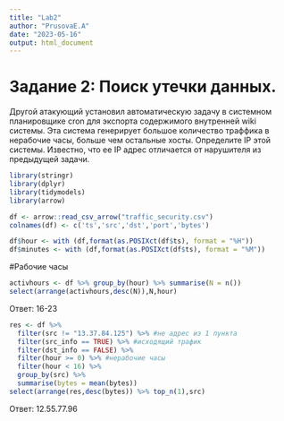 ```yaml
---
title: "Lab2"
author: "PrusovaE.A"
date: "2023-05-16"
output: html_document
---
```


# Задание 2: Поиск утечки данных.
Другой атакующий установил автоматическую задачу в системном планировщике cron для экспорта содержимого внутренней wiki системы. Эта система генерирует большое количество траффика в нерабочие часы, больше чем остальные хосты. Определите IP этой системы. Известно, что ее IP адрес отличается от нарушителя из предыдущей задачи.

```r
library(stringr)
library(dplyr)
library(tidymodels)
library(arrow)
```

```r
df <- arrow::read_csv_arrow("traffic_security.csv")
colnames(df) <- c('ts','src','dst','port','bytes')
```

```r
df$hour <- with (df,format(as.POSIXct(df$ts), format = "%H"))
df$minutes <- with (df,format(as.POSIXct(df$ts), format = "%M"))
```

#Рабочие часы
```r
activhours <- df %>% group_by(hour) %>% summarise(N = n())
select(arrange(activhours,desc(N)),N,hour)
```
Ответ: 16-23

```r
res <- df %>% 
  filter(src != "13.37.84.125") %>% #не адрес из 1 пункта
  filter(src_info == TRUE) %>% #исходящий трафик
  filter(dst_info == FALSE) %>%
  filter(hour >= 0) %>% #нерабочие часы
  filter(hour < 16) %>%
  group_by(src) %>%
  summarise(bytes = mean(bytes))
select(arrange(res,desc(bytes)) %>% top_n(1),src) 
```

Ответ: 12.55.77.96